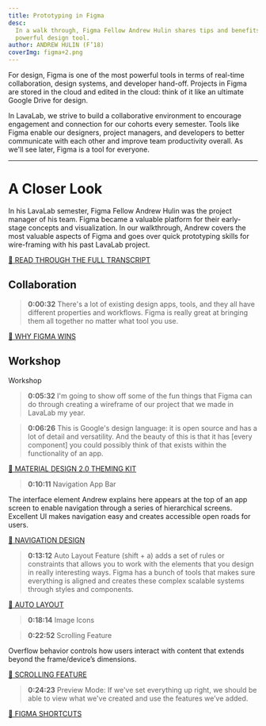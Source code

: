 ```yaml
---
title: Prototyping in Figma
desc:
  In a walk through, Figma Fellow Andrew Hulin shares tips and benefits for beginner users on Figma, the industry’s most
  powerful design tool.
author: ANDREW HULIN (F’18)
coverImg: figma+2.png
---
```


For design, Figma is one of the most powerful tools in terms of real-time collaboration, design systems, and developer
hand-off. Projects in Figma are stored in the cloud and edited in the cloud: think of it like an ultimate Google Drive
for design.

In LavaLab, we strive to build a collaborative environment to encourage engagement and connection for our cohorts every
semester. Tools like Figma enable our designers, project managers, and developers to better communicate with each other
and improve team productivity overall. As we'll see later, Figma is a tool for everyone.

---

# A Closer Look

In his LavaLab semester, Figma Fellow Andrew Hulin was the project manager of his team. Figma became a valuable platform
for their early-stage concepts and visualization. In our walkthrough, Andrew covers the most valuable aspects of Figma
and goes over quick prototyping skills for wire-framing with his past LavaLab project.

<YoutubePlayer url="https://www.youtube.com/watch?v=WwEGzaJT17Q" />

[📝 READ THROUGH THE FULL TRANSCRIPT](https://otter.ai/s/FGS_0QD9RGe_GXfO_a4Qpw)

## Collaboration

> **0:00:32** There's a lot of existing design apps, tools, and they all have different properties and workflows. Figma
> is really great at bringing them all together no matter what tool you use.

[🔗 WHY FIGMA WINS](https://kwokchain.com/2020/06/19/why-figma-wins/#:~:text=When%20Figma%20first%20launched%2C%20its,primarily%20around%20making%20design%20collaborative.)

## Workshop

Workshop

> **0:05:32** I'm going to show off some of the fun things that Figma can do through creating a wireframe of our project
> that we made in LavaLab my year.

> **0:06:26** This is Google's design language: it is open source and has a lot of detail and versatility. And the
> beauty of this is that it has [every component] you could possibly think of that exists within the functionality of an
> app.

[🔗 MATERIAL DESIGN 2.0 THEMING KIT](https://www.figma.com/resources/assets/material-design-themeing-ui-kit/)

> **0:10:11** Navigation App Bar

The interface element Andrew explains here appears at the top of an app screen to enable navigation through a series of
hierarchical screens. Excellent UI makes navigation easy and creates accessible open roads for users.

[🔗 NAVIGATION DESIGN](https://usabilitygeek.com/app-navigation-design-mistakes/)

> **0:13:12** Auto Layout Feature (shift + a) adds a set of rules or constraints that allows you to work with the
> elements that you design in really interesting ways. Figma has a bunch of tools that makes sure everything is aligned
> and creates these complex scalable systems through styles and components.

[🔗 AUTO LAYOUT](https://www.figma.com/blog/announcing-auto-layout/)

> **0:18:14** Image Icons

> **0:22:52** Scrolling Feature

Overflow behavior controls how users interact with content that extends beyond the frame/device’s dimensions.

[🔗 SCROLLING FEATURE](https://help.figma.com/hc/en-us/articles/360039818734-Prototype-scrolling-with-overflow-behavior)

> **0:24:23** Preview Mode: If we've set everything up right, we should be able to view what we've created and use the
> features we’ve added.

[🔗 FIGMA SHORTCUTS](https://shortcuts.design/toolspage-figma.html)
